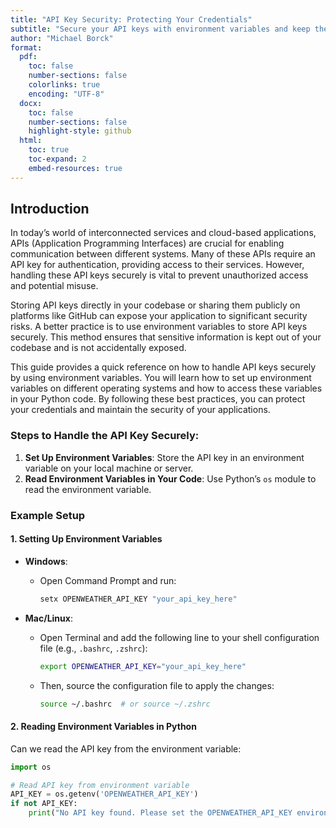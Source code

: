 ```yaml
---
title: "API Key Security: Protecting Your Credentials"
subtitle: "Secure your API keys with environment variables and keep them out of your codebase"
author: "Michael Borck"
format:
  pdf:
    toc: false
    number-sections: false
    colorlinks: true
    encoding: "UTF-8"
  docx:
    toc: false
    number-sections: false
    highlight-style: github
  html:
    toc: true
    toc-expand: 2
    embed-resources: true
---
```


## Introduction

In today's world of interconnected services and cloud-based applications, APIs (Application Programming Interfaces) are crucial for enabling communication between different systems. Many of these APIs require an API key for authentication, providing access to their services. However, handling these API keys securely is vital to prevent unauthorized access and potential misuse.

Storing API keys directly in your codebase or sharing them publicly on platforms like GitHub can expose your application to significant security risks. A better practice is to use environment variables to store API keys securely. This method ensures that sensitive information is kept out of your codebase and is not accidentally exposed.

This guide provides a quick reference on how to handle API keys securely by using environment variables. You will learn how to set up environment variables on different operating systems and how to access these variables in your Python code. By following these best practices, you can protect your credentials and maintain the security of your applications.

### Steps to Handle the API Key Securely:

1. **Set Up Environment Variables**: Store the API key in an environment variable on your local machine or server.
2. **Read Environment Variables in Your Code**: Use Python's `os` module to read the environment variable.

### Example Setup

#### 1. Setting Up Environment Variables

- **Windows**:
  - Open Command Prompt and run:
    ```cmd
    setx OPENWEATHER_API_KEY "your_api_key_here"
    ```

- **Mac/Linux**:
  - Open Terminal and add the following line to your shell configuration file (e.g., `.bashrc`, `.zshrc`):
    ```sh
    export OPENWEATHER_API_KEY="your_api_key_here"
    ```
  - Then, source the configuration file to apply the changes:
    ```sh
    source ~/.bashrc  # or source ~/.zshrc
    ```

#### 2. Reading Environment Variables in Python

Can we read the API key from the environment variable:

```python
import os

# Read API key from environment variable
API_KEY = os.getenv('OPENWEATHER_API_KEY')
if not API_KEY:
    print("No API key found. Please set the OPENWEATHER_API_KEY environment variable.")
```